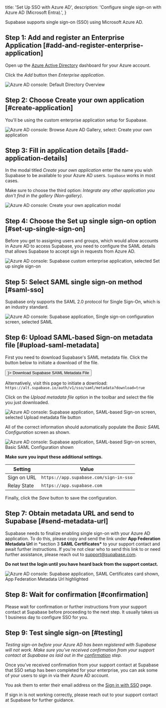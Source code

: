 
  title: 'Set Up SSO with Azure AD',
  description: 'Configure single sign-on with Azure AD (Microsoft Entra).',
}

Supabase supports single sign-on (SSO) using Microsoft Azure AD.

## Step 1: Add and register an Enterprise Application [#add-and-register-enterprise-application]

Open up the [Azure Active
Directory](https://portal.azure.com/#view/Microsoft_AAD_IAM/ActiveDirectoryMenuBlade/~/Overview)
dashboard for your Azure account.

Click the _Add_ button then _Enterprise application_.

![Azure AD console: Default Directory Overview](/docs/img/sso-azure-step-01.png)

## Step 2: Choose Create your own application [#create-application]

You'll be using the custom enterprise application setup for Supabase.

![Azure AD console: Browse Azure AD Gallery, select: Create your own
application](/docs/img/sso-azure-step-02.png)

## Step 3: Fill in application details [#add-application-details]

In the modal titled _Create your own application_ enter the name you wish
Supabase to be available to your Azure AD users. `Supabase` works in most
cases.

Make sure to choose the third option: _Integrate any other application you
don't find in the gallery (Non-gallery)_.

![Azure AD console: Create your own application modal](/docs/img/sso-azure-step-03.png)

## Step 4: Choose the Set up single sign-on option [#set-up-single-sign-on]

Before you get to assigning users and groups, which would allow accounts in
Azure AD to access Supabase, you need to configure the SAML details that allows
Supabase to accept sign in requests from Azure AD.

![Azure AD console: Supabase custom enterprise application, selected Set up
single sign-on](/docs/img/sso-azure-step-04.png)

## Step 5: Select SAML single sign-on method [#saml-sso]

Supabase only supports the SAML 2.0 protocol for Single Sign-On, which is an
industry standard.

![Azure AD console: Supabase application, Single sign-on configuration screen,
selected SAML](/docs/img/sso-azure-step-05.png)

## Step 6: Upload SAML-based Sign-on metadata file [#upload-saml-metadata]

First you need to download Supabase's SAML metadata file. Click the button
below to initiate a download of the file.

<a href="https://alt.supabase.io/auth/v1/sso/saml/metadata?download=true">
  <Button size="large" icon={<IconArrowDown />}>
    Download Supabase SAML Metadata File
  </Button>
</a>

Alternatively, visit this page to initiate a download: `https://alt.supabase.io/auth/v1/sso/saml/metadata?download=true`

Click on the _Upload metadata file_ option in the toolbar and select the file
you just downloaded.

![Azure AD console: Supabase application, SAML-based Sign-on screen,
selected Upload metadata file button](/docs/img/sso-azure-step-06-1.png)

All of the correct information should automatically populate the _Basic SAML
Configuration_ screen as shown.

![Azure AD console: Supabase application, SAML-based Sign-on screen,
Basic SAML Configuration shown](/docs/img/sso-azure-step-06-2.png)

**Make sure you input these additional settings.**

| Setting     | Value                                  |
| ----------- | -------------------------------------- |
| Sign on URL | `https://app.supabase.com/sign-in-sso` |
| Relay State | `https://app.supabase.com`             |

Finally, click the _Save_ button to save the configuration.

## Step 7: Obtain metadata URL and send to Supabase [#send-metadata-url]

Supabase needs to finalize enabling single sign-on with your Azure AD
application. To do this, please copy and send the link under **App Federation
Metadata Url** in \*section 3 **SAML Certificates\*** to your support
contact and await further instructions. If you're not clear who to send this
link to or need further assistance, please reach out to
[support@supabase.com](mailto:support@supabase.com).

**Do not test the login until you have heard back from the support contact.**

![Azure AD console: Supabase application, SAML Certificates card
shown, App Federation Metadata Url highlighted](/docs/img/sso-azure-step-07.png)

## Step 8: Wait for confirmation [#confirmation]

Please wait for confirmation or further instructions from your support contact
at Supabase before proceeding to the next step. It usually takes us 1 business
day to configure SSO for you.

## Step 9: Test single sign-on [#testing]

_Testing sign-on before your Azure AD has been registered with Supabase will
not work. Make sure you've received confirmation from your support contact at
Supabase as laid out in the [confirmation](#confirmation) step._

Once you’ve received confirmation from your support contact at Supabase that
SSO setup has been completed for your enterprise, you can ask some of your
users to sign in via their Azure AD account.

You ask them to enter their email address on the [Sign in with
SSO](https://app.supabase.com/sign-in-sso) page.

If sign in is not working correctly, please reach out to your support contact
at Supabase for further guidance.


